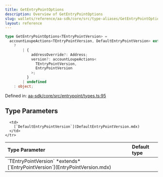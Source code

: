 ```yaml
---
title: GetEntryPointOptions
description: Overview of GetEntryPointOptions
slug: wallets/reference/aa-sdk/core/src/type-aliases/GetEntryPointOptions
layout: reference
---
```


```ts
type GetEntryPointOptions<TEntryPointVersion> =
  accountLoupeActions<TEntryPointVersion, DefaultEntryPointVersion> extends true
    ?
        | {
            addressOverride?: Address;
            version?: accountLoupeActions<
              TEntryPointVersion,
              EntryPointVersion
            >;
          }
        | undefined
    : object;
```

Defined in: [aa-sdk/core/src/entrypoint/types.ts:95](https://github.com/alchemyplatform/aa-sdk/blob/da19afd63b0ba06a4de95b0d2d7871f64d546304/aa-sdk/core/src/entrypoint/types.ts#L95)

## Type Parameters

<table>
  <thead>
    <tr>
      <th align="left">Type Parameter</th>
      <th align="left">Default type</th>
    </tr>
  </thead>

  <tbody>
    <tr>
      <td>
        `TEntryPointVersion` *extends* [`EntryPointVersion`](EntryPointVersion.mdx)
      </td>

      <td>
        [`DefaultEntryPointVersion`](DefaultEntryPointVersion.mdx)
      </td>
    </tr>

  </tbody>
</table>

